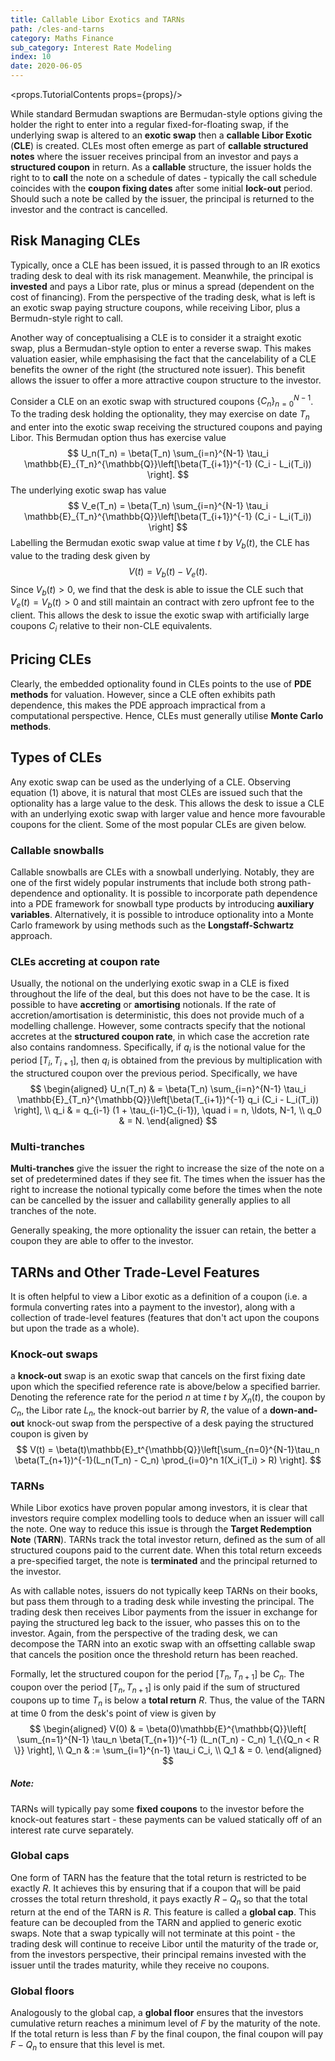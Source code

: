 ```yaml
---
title: Callable Libor Exotics and TARNs
path: /cles-and-tarns
category: Maths Finance
sub_category: Interest Rate Modeling
index: 10
date: 2020-06-05
---
```


<props.TutorialContents props={props}/>

While standard Bermudan swaptions are Bermudan-style options giving the holder the right to enter into a regular fixed-for-floating swap, if the underlying swap is altered to an **exotic swap** then a **callable Libor Exotic** (**CLE**) is created. CLEs most often emerge as part of **callable structured notes** where the issuer receives principal from an investor and pays a **structured coupon** in return. As a **callable** structure, the issuer holds the right to to **call** the note on a schedule of dates - typically the call schedule coincides with the **coupon fixing dates** after some initial **lock-out** period. Should such a note be called by the issuer, the principal is returned to the investor and the contract is cancelled.

## Risk Managing CLEs
Typically, once a CLE has been issued, it is passed through to an IR exotics trading desk to deal with its risk management. Meanwhile, the principal is **invested** and pays a Libor rate, plus or minus a spread (dependent on the cost of financing). From the perspective of the trading desk, what is left is an exotic swap paying structure coupons, while receiving Libor, plus a Bermudn-style right to call.

Another way of conceptualising a CLE is to consider it a straight exotic swap, plus a Bermudan-style option to enter a reverse swap. This makes valuation easier, while emphasising the fact that the cancelability of a CLE benefits the owner of the right (the structured note issuer). This benefit allows the issuer to offer a more attractive coupon structure to the investor.

Consider a CLE on an exotic swap with structured coupons $\{C_n\}_{n=0}^{N-1}$. To the trading desk holding the optionality, they may exercise on date $T_n$ and enter into the exotic swap receiving the structured coupons and paying Libor. This Bermudan option thus has exercise value
$$
    U_n(T_n) = \beta(T_n) \sum_{i=n}^{N-1} \tau_i \mathbb{E}_{T_n}^{\mathbb{Q}}\left[\beta(T_{i+1})^{-1} (C_i - L_i(T_i)) \right].
$$
The underlying exotic swap has value
$$
    V_e(T_n) = \beta(T_n) \sum_{i=n}^{N-1} \tau_i \mathbb{E}_{T_n}^{\mathbb{Q}}\left[\beta(T_{i+1})^{-1} (C_i - L_i(T_i)) \right]
$$
Labelling the Bermudan exotic swap value at time $t$ by $V_b(t)$, the CLE has value to the trading desk given by
$$
    V(t) = V_b(t) - V_e(t). \tag{1}
$$
Since $V_b(t) > 0$, we find that the desk is able to issue the CLE such that $V_e(t) = V_b(t) > 0$ and still maintain an contract with zero upfront fee to the client. This allows the desk to issue the exotic swap with artificially large coupons $C_i$ relative to their non-CLE equivalents.
## Pricing CLEs
Clearly, the embedded optionality found in CLEs points to the use of **PDE methods** for valuation. However, since a CLE often exhibits path dependence, this makes the PDE approach impractical from a computational perspective. Hence, CLEs must generally utilise **Monte Carlo methods**.

## Types of CLEs
Any exotic swap can be used as the underlying of a CLE. Observing equation (1) above, it is natural that most CLEs are issued such that the optionality has a large value to the desk. This allows the desk to issue a CLE with an underlying exotic swap with larger value and hence more favourable coupons for the client. Some of the most popular CLEs are given below.

### Callable snowballs
Callable snowballs are CLEs with a snowball underlying. Notably, they are one of the first widely popular instruments that include both strong path-dependence and optionality. It is possible to incorporate path dependence into a PDE framework for snowball type products by introducing **auxiliary variables**. Alternatively, it is possible to introduce optionality into a Monte Carlo framework by using methods such as the **Longstaff-Schwartz** approach.

### CLEs accreting at coupon rate
Usually, the notional on the underlying exotic swap in a CLE is fixed throughout the life of the deal, but this does not have to be the case. It is possible to have **accreting** or **amortising** notionals. If the rate of accretion/amortisation is deterministic, this does not provide much of a modelling challenge. However, some contracts specify that the notional accretes at the **structured coupon rate**, in which case the accretion rate also contains randomness. Specifically, if $q_i$ is the notional value for the period $[T_i, T_{i+1}]$, then $q_i$ is obtained from the previous by multiplication with the structured coupon over the previous period. Specifically, we have
$$
    \begin{aligned}
        U_n(T_n) 
        & = \beta(T_n) \sum_{i=n}^{N-1} \tau_i \mathbb{E}_{T_n}^{\mathbb{Q}}\left[\beta(T_{i+1})^{-1} q_i (C_i - L_i(T_i)) \right], \\
        q_i & = q_{i-1} (1 + \tau_{i-1}C_{i-1}), \quad i = n, \ldots, N-1, \\
        q_0 & = N.
    \end{aligned}
$$

### Multi-tranches
**Multi-tranches** give the issuer the right to increase the size of the note on a set of predetermined dates if they see fit. The times when the issuer has the right to increase the notional typically come before the times when the note can be cancelled by the issuer and callability generally applies to all tranches of the note.

Generally speaking, the more optionality the issuer can retain, the better a coupon they are able to offer to the investor.

## TARNs and Other Trade-Level Features
It is often helpful to view a Libor exotic as a definition of a coupon (i.e. a formula converting rates into a payment to the investor), along with a collection of trade-level features (features that don't act upon the coupons but upon the trade as a whole).

### Knock-out swaps
a **knock-out** swap is an exotic swap that cancels on the first fixing date upon which the specified reference rate is above/below a specified barrier. Denoting the reference rate for the period $n$ at time $t$ by $X_n(t)$, the coupon by $C_n$, the Libor rate $L_n$, the knock-out barrier by $R$, the value of a **down-and-out** knock-out swap from the perspective of a desk paying the structured coupon is given by
$$
    V(t) = \beta(t)\mathbb{E}_t^{\mathbb{Q}}\left[\sum_{n=0}^{N-1}\tau_n \beta(T_{n+1})^{-1}(L_n(T_n) - C_n) \prod_{i=0}^n 1(X_i(T_i) > R) \right].
$$

### TARNs
While Libor exotics have proven popular among investors, it is clear that investors require complex modelling tools to deduce when an issuer will call the note. One way to reduce this issue is through the **Target Redemption Note** (**TARN**). TARNs track the total investor return, defined as the sum of all structured coupons paid to the current date. When this total return exceeds a pre-specified target, the note is **terminated** and the principal returned to the investor.

As with callable notes, issuers do not typically keep TARNs on their books, but pass them through to a trading desk while investing the principal. The trading desk then receives Libor payments from the issuer in exchange for paying the structured leg back to the issuer, who passes this on to the investor. Again, from the perspective of the trading desk, we can decompose the TARN into an exotic swap with an offsetting callable swap that cancels the position once the threshold return has been reached.

Formally, let the structured coupon for the period $[T_n, T_{n+1}]$ be $C_n$. The coupon over the period $[T_n, T_{n+1}]$ is only paid if the sum of structured coupons up to time $T_n$ is below a **total return** $R$. Thus, the value of the TARN at time $0$ from the desk's point of view is given by
$$
    \begin{aligned}
        V(0) 
        & = \beta(0)\mathbb{E}^{\mathbb{Q}}\left[ \sum_{n=1}^{N-1} \tau_n \beta(T_{n+1})^{-1} (L_n(T_n) - C_n) 1_{\{Q_n < R \}} \right], \\
        Q_n & := \sum_{i=1}^{n-1} \tau_i C_i, \\
        Q_1 & = 0.
    \end{aligned}
$$

##### Note:
TARNs will typically pay some **fixed coupons** to the investor before the knock-out features start - these payments can be valued statically off of an interest rate curve separately.

### Global caps
One form of TARN has the feature that the total return is restricted to be exactly $R$. It achieves this by ensuring that if a coupon that will be paid crosses the total return threshold, it pays exactly $R - Q_n$ so that the total return at the end of the TARN is $R$. This feature is called a **global cap**. This feature can be decoupled from the TARN and applied to generic exotic swaps. Note that a swap typically will not terminate at this point - the trading desk will continue to receive Libor until the maturity of the trade or, from the investors perspective, their principal remains invested with the issuer until the trades maturity, while they receive no coupons.

### Global floors
Analogously to the global cap, a **global floor** ensures that the investors cumulative return reaches a minimum level of $F$ by the maturity of the note. If the total return is less than $F$ by the final coupon, the final coupon will pay $F - Q_n$ to ensure that this level is met.
